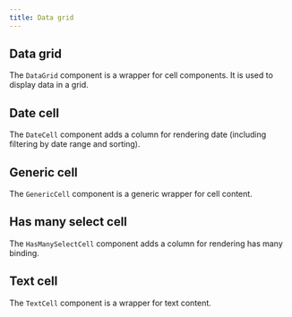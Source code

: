 ```yaml
---
title: Data grid
---
```




## Data grid

The `DataGrid` component is a wrapper for cell components. It is used to display data in a grid.

<DataGrid />

## Date cell

The `DateCell` component adds a column for rendering date (including filtering by date range and sorting).

<DateCell />

## Generic cell

The `GenericCell` component is a generic wrapper for cell content.

<GenericCell />

## Has many select cell

The `HasManySelectCell` component adds a column for rendering has many binding.

<HasManySelectCell />

## Text cell

The `TextCell` component is a wrapper for text content.

<TextCell />
